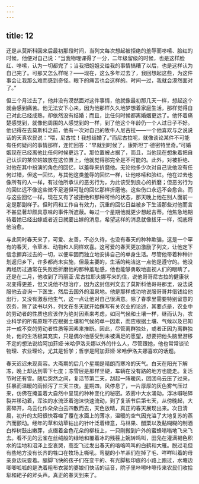 ```yaml
---
---
---
```

title: 12
---




还是从莫斯科回来后最初那段时间，当列文每次想起被拒绝的羞辱而哆嗦、脸红的时候，他便对自己说：“当我物理课得了一分，二年级留级的时候，也是这样脸红、哆嗦，认为一切都完了；当我把姐姐交给我的事情搞糟了以后，也是这样认为自己完了。可那又怎么样呢？——现在，这么多年过去了，我回想起这些，为这件事会让我那么难而感到奇怪。眼下的痛苦也会这样的。时间一过，我就会漠然面对了。”

但三个月过去了，他并没有漠然面对这件事情，他就像最初那几天一样，想起这个就会感到痛苦。他无法安下心来，因为他那样久久地梦想着家庭生活，那样觉得自己对此已经成熟，却依然没有结婚；而且，比任何时候都离婚姻更远了。他怀着痛楚感觉到，就像他周围的人感觉到的一样，到了他这个年龄仍一个人过日子不好。他记得在去莫斯科之前，他有一次对自己的牧牛人尼古拉——一个他喜欢与之说说话的天真农民说：“喂，尼古拉！我想结婚了。”而尼古拉呢，就像谈论某件不可能有任何疑问的事情那样，连忙回答：“早就到时候了，康斯坦丁·德密特里奇。”可婚姻现在已经离他比任何时候更远了。那位置被占据了，而且，当他现在想象着把自己认识的某位姑娘放在这位置上，他就觉得那完全是不可能的。此外，对被拒绝、对他在其中扮演的角色的回忆，以羞辱来折磨他。无论他多少次对自己说他没有任何过错，但这一回忆，与其他这类羞辱的回忆一样，让他哆嗦和脸红。他在过去也像所有的人一样，有过他所承认的恶劣行为，为此该受到良心的折磨；但恶劣行为的回忆远不像这些微不足道但可耻的回忆那样折磨他。这些伤口永远不会愈合。而与这些回忆一样，现在又有了被拒绝和那种可怜的状态，那天晚上他在别人面前一定是那副样子。但时间和工作自有效力，沉重的回忆日益被乡下生活那些对他而言不甚显著却颇具意味的事件所遮蔽。每过一个星期他就更少想起吉蒂。他焦急地期待着她已经出嫁或者近日就要出嫁的消息，希望这样的消息就像拔牙一样，彻底将他治愈。

与此同时春天来了，可爱、友善，不必久待，也没有春天的种种欺骗，这是一个罕有的春天，令草木、动物和人同样欢喜。这可爱的春天更加激励了列文，让他定下信念摒弃过去的一切，以便牢固而独立地安排自己的单身生活。尽管他带着种种计划返归乡下，许多都尚未实施，但最主要的，生活的纯洁这一点他是遵守的。他没再经历过通常在失败后折磨他的那种羞耻感，他也能够勇敢地直视人们的眼睛了。还是在二月，他收到了玛丽亚·尼古拉耶夫娜写来的信，说他哥哥尼古拉的健康状况变得更差，但又说他不想治疗，因为这封信列文去了莫斯科他哥哥那里，设法说服他去咨询一下医生，然后去国外的温泉地。他是那样成功地说服哥哥并借钱给他出行，又没有激惹他生气，这一点让他对自己很满意。除了春季里需要特别留意的农务，除了读书以外，列文在冬天就开始撰写有关农业的论述，其要点是，农业中的劳动者的性质也应该作为绝对因素来考虑，如同气候和土壤一样，继而认为，农业科学的所有原理不应根据土壤和气候的单一因素，而应根据土壤、气候以及已知并一成不变的劳动者性质等因素来推断。因此，尽管离群独处，或者正因为离群独处，他的生活极其充实，只是偶尔他感受到未被满足的愿望，想要把他头脑里游移不定的想法说给阿加菲娅·米哈伊洛夫娜以外的什么人，尽管跟她，他也常常谈论物理、农业理论，尤其是哲学；哲学是阿加菲娅·米哈伊洛夫娜喜欢的话题。

春天迟迟未现真容。大斋期的后几个星期是晴朗而寒冷的天气。白天在阳光下解冻，晚上却达到零下七度；冻雪层是那样坚硬，车辆在没有路的地方也能走。复活节时还有雪。随后突然之间，复活节第二天，刮起一阵暖风，团团乌云压了过来，狂暴而温暖的雨倾泻了三天三夜。星期四，风停息了，一片厚厚的灰色雾气压过来，仿佛在掩盖着大自然中呈现的种种变化的秘密。浓雾中大水涌动，浮冰噼啪碎裂并移动着，浑浊的水流泛着泡沫快速流动，到了复活节后第七天，从傍晚起，大雾碎开，乌云化作朵朵白云四散而去，天色放晴，真正的春天展现出来。次日清晨，初升的太阳很快吞噬了覆在水面上的薄冰，温暖的空气因充溢了大地复苏的蒸汽而颤动。经年的草和幼草钻出的针叶泛着绿意，马林果、醋栗以及黏糊糊的制酒白桦树鼓出嫩芽，点缀着金色花朵的柳枝上，一只刚搬到户外的蜜蜂嗡嗡地飞来飞去。看不见的云雀在丝绒般的绿地和覆着冰的残茬上婉转鸣叫，田凫在灌满褐色积水的洼地和沼泽上空哀哭，高空飞过发出春天的咯咯鸣叫的白鹤和大雁。脱过毛但有些地方没有长齐的牲口在牧场上嘶吼。弯腿的小羊羔们在掉了毛、咩咩叫着的母亲身边玩耍着。腿脚飞快的孩子们在变干的、有光脚板印痕的小路上跑过，水塘边唧唧呱呱的是洗着粗布衣裳的婆娘们快活的话音，院子里咔嚓咔嚓传来农民们收拾犁和耙子的斧头声。真正的春天到来了。